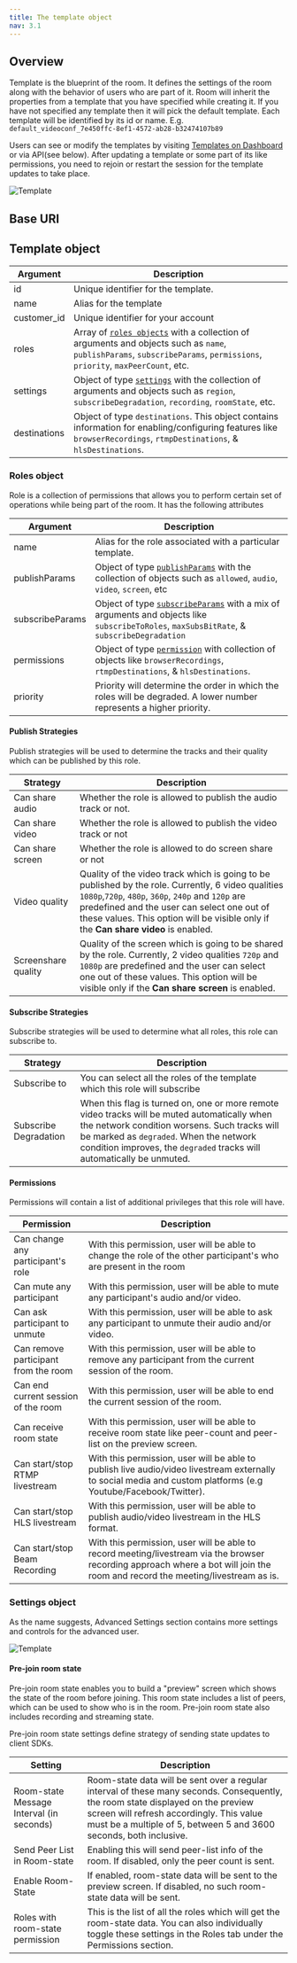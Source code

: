 ```yaml
---
title: The template object
nav: 3.1
---
```


## Overview

Template is the blueprint of the room. It defines the settings of the room along with the behavior of users who are part of it.
Room will inherit the properties from a template that you have specified while creating it. If you have not specified any template then it will pick the default template.
Each template will be identified by its id or name. E.g. `default_videoconf_7e450ffc-8ef1-4572-ab28-b32474107b89`

Users can see or modify the templates by visiting [Templates on Dashboard](https://dashboard.100ms.live/templates) or via API(see below). After updating a template or some part of its like permissions, you need to rejoin or restart the session for the template updates to take place.

![Template](/docs/v2/template.png)

## Base URI

<PostRequest title="https://api.100ms.live/v2/templates" />

## Template object

| Argument     | Description                                                                                                                                                                              |
| ------------ | ---------------------------------------------------------------------------------------------------------------------------------------------------------------------------------------- |
| id           | Unique identifier for the template.                                                                                                                                                      |
| name         | Alias for the template                                                                                                                                                                   |
| customer_id  | Unique identifier for your account                                                                                                                                                       |
| roles        | Array of [`roles objects`](#roles-object) with a collection of arguments and objects such as `name`, `publishParams`, `subscribeParams`, `permissions`, `priority`, `maxPeerCount`, etc. |
| settings     | Object of type [`settings`](#settings-object) with the collection of arguments and objects such as `region`, `subscribeDegradation`, `recording`, `roomState`, etc.                      |
| destinations | Object of type `destinations`. This object contains information for enabling/configuring features like `browserRecordings`, `rtmpDestinations`, & `hlsDestinations`.                     |

### Roles object

Role is a collection of permissions that allows you to perform certain set of operations while being part of the room. It has the following attributes

| Argument        | Description                                                                                                                                                     |
| --------------- | --------------------------------------------------------------------------------------------------------------------------------------------------------------- |
| name            | Alias for the role associated with a particular template.                                                                                                       |
| publishParams   | Object of type [`publishParams`](#publish-strategy) with the collection of objects such as `allowed`, `audio`, `video`, `screen`, etc                           |
| subscribeParams | Object of type [`subscribeParams`](#subscribe-strategy) with a mix of arguments and objects like `subscribeToRoles`, `maxSubsBitRate`, & `subscribeDegradation` |
| permissions     | Object of type [`permission`](#permissions) with collection of objects like `browserRecordings`, `rtmpDestinations`, & `hlsDestinations`.                       |
| priority        | Priority will determine the order in which the roles will be degraded. A lower number represents a higher priority.                                             |

#### Publish Strategies

Publish strategies will be used to determine the tracks and their quality which can be published by this role.

| Strategy            | Description                                                                                                                                                                                                                                                                                   |
| ------------------- | --------------------------------------------------------------------------------------------------------------------------------------------------------------------------------------------------------------------------------------------------------------------------------------------- |
| Can share audio     | Whether the role is allowed to publish the audio track or not.                                                                                                                                                                                                                                |
| Can share video     | Whether the role is allowed to publish the video track or not                                                                                                                                                                                                                                 |
| Can share screen    | Whether the role is allowed to do screen share or not                                                                                                                                                                                                                                         |
| Video quality       | Quality of the video track which is going to be published by the role. Currently, 6 video qualities `1080p`,`720p`, `480p`, `360p`, `240p` and `120p` are predefined and the user can select one out of these values. This option will be visible only if the **Can share video** is enabled. |
| Screenshare quality | Quality of the screen which is going to be shared by the role. Currently, 2 video qualities `720p` and `1080p` are predefined and the user can select one out of these values. This option will be visible only if the **Can share screen** is enabled.                                       |

#### Subscribe Strategies

Subscribe strategies will be used to determine what all roles, this role can subscribe to.

| Strategy              | Description                                                                                                                                                                                                                                                      |
| --------------------- | ---------------------------------------------------------------------------------------------------------------------------------------------------------------------------------------------------------------------------------------------------------------- |
| Subscribe to          | You can select all the roles of the template which this role will subscribe                                                                                                                                                                                      |
| Subscribe Degradation | When this flag is turned on, one or more remote video tracks will be muted automatically when the network condition worsens. Such tracks will be marked as `degraded`. When the network condition improves, the `degraded` tracks will automatically be unmuted. |

#### Permissions

Permissions will contain a list of additional privileges that this role will have.

| Permission                           | Description                                                                                                                                                                     |
| ------------------------------------ | ------------------------------------------------------------------------------------------------------------------------------------------------------------------------------- |
| Can change any participant's role    | With this permission, user will be able to change the role of the other participant's who are present in the room                                                               |
| Can mute any participant             | With this permission, user will be able to mute any participant's audio and/or video.                                                                                           |
| Can ask participant to unmute        | With this permission, user will be able to ask any participant to unmute their audio and/or video.                                                                              |
| Can remove participant from the room | With this permission, user will be able to remove any participant from the current session of the room.                                                                         |
| Can end current session of the room  | With this permission, user will be able to end the current session of the room.                                                                                                 |
| Can receive room state               | With this permission, user will be able to receive room state like peer-count and peer-list on the preview screen.                                                              |
| Can start/stop RTMP livestream       | With this permission, user will be able to publish live audio/video livestream externally to social media and custom platforms (e.g Youtube/Facebook/Twitter).                  |
| Can start/stop HLS livestream        | With this permission, user will be able to publish audio/video livestream in the HLS format.                                                                                    |
| Can start/stop Beam Recording        | With this permission, user will be able to record meeting/livestream via the browser recording approach where a bot will join the room and record the meeting/livestream as is. |

### Settings object

As the name suggests, Advanced Settings section contains more settings and controls for the advanced user.

![Template](/docs/v2/advanced-settings.png)

#### Pre-join room state

Pre-join room state enables you to build a "preview" screen which shows the state of the room before joining. This room state includes a list of peers, which can be used to show who is in the room. Pre-join room state also includes recording and streaming state.

Pre-join room state settings define strategy of sending state updates to client SDKs.

| Setting                                  | Description                                                                                                                                                                                                                                        |
| ---------------------------------------- | -------------------------------------------------------------------------------------------------------------------------------------------------------------------------------------------------------------------------------------------------- |
| Room-state Message Interval (in seconds) | Room-state data will be sent over a regular interval of these many seconds. Consequently, the room state displayed on the preview screen will refresh accordingly. This value must be a multiple of 5, between 5 and 3600 seconds, both inclusive. |
| Send Peer List in Room-state             | Enabling this will send peer-list info of the room. If disabled, only the peer count is sent.                                                                                                                                                      |
| Enable Room-State                        | If enabled, room-state data will be sent to the preview screen. If disabled, no such room-state data will be sent.                                                                                                                                 |
| Roles with room-state permission         | This is the list of all the roles which will get the room-state data. You can also individually toggle these settings in the Roles tab under the Permissions section.                                                                              |
